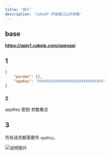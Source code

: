 ```yaml
---
title: '简介'
description: 'CakeIP 开放接口公共参数'
---
```


## base

**https://apiv1.cakeip.com/openapi**

## 1

```json
{
    "params": {},
    "appKey": "XXXXXXXXXXXXXXXXXXXXXXXXXXXXXX"
}
```

### 2

<ParamField body="appKey" type="string" default="" required>
  appKey 密钥
</ParamField>

<ParamField body="params" type="object" default="{}" required>
  参数集合
</ParamField>

## 3

所有请求都需要传 `appKey`。

![说明图片](https://oss.laf.dev/eobh98-img/cakeip_docs.jpg)